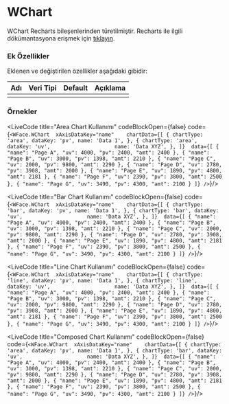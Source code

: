 
# WChart

WChart Recharts bileşenlerinden türetilmiştir.
Recharts ile ilgili dökümantasyona erişmek için [tıklayın](http://recharts.org/).

### Ek Özellikler

Eklenen ve değiştirilen özellikler aşağıdaki gibidir:

| Adı                 | Veri Tipi                                                     | Default | Açıklama                                        |
|:--------------------|:--------------------------------------------------------------|:--------|:------------------------------------------------|
|                     |                                                               |         |                                                 |


### Örnekler

<LiveCode title="Area Chart Kullanımı" codeBlockOpen={false} code={`
<WFace.WChart 
  xAxisDataKey="name"   
  chartData={[
    {
      chartType: 'area',
      dataKey: 'pv',
      name: 'Data 1',
    },
    {
      chartType: 'area',
      dataKey: 'uv',                    
      name: 'Data XYZ',
    },
  ]} 
  data={[
    {
      "name": "Page A",
      "uv": 4000,
      "pv": 2400,
      "amt": 2400
    },
    {
      "name": "Page B",
      "uv": 3000,
      "pv": 1398,
      "amt": 2210
    },
    {
      "name": "Page C",
      "uv": 2000,
      "pv": 9800,
      "amt": 2290
    },
    {
      "name": "Page D",
      "uv": 2780,
      "pv": 3908,
      "amt": 2000
    },
    {
      "name": "Page E",
      "uv": 1890,
      "pv": 4800,
      "amt": 2181
    },
    {
      "name": "Page F",
      "uv": 2390,
      "pv": 3800,
      "amt": 2500
    },
    {
      "name": "Page G",
      "uv": 3490,
      "pv": 4300,
      "amt": 2100
    }
  ]}
/>
`}/><br/>

<LiveCode title="Bar Chart Kullanımı" codeBlockOpen={false} code={`
<WFace.WChart 
  xAxisDataKey="name"   
  chartData={[
    {
      chartType: 'bar',
      dataKey: 'pv',
      name: 'Data 1',
    },
    {
      chartType: 'bar',
      dataKey: 'uv',                    
      name: 'Data XYZ',
    },
  ]} 
  data={[
    {
      "name": "Page A",
      "uv": 4000,
      "pv": 2400,
      "amt": 2400
    },
    {
      "name": "Page B",
      "uv": 3000,
      "pv": 1398,
      "amt": 2210
    },
    {
      "name": "Page C",
      "uv": 2000,
      "pv": 9800,
      "amt": 2290
    },
    {
      "name": "Page D",
      "uv": 2780,
      "pv": 3908,
      "amt": 2000
    },
    {
      "name": "Page E",
      "uv": 1890,
      "pv": 4800,
      "amt": 2181
    },
    {
      "name": "Page F",
      "uv": 2390,
      "pv": 3800,
      "amt": 2500
    },
    {
      "name": "Page G",
      "uv": 3490,
      "pv": 4300,
      "amt": 2100
    }
  ]}
/>
`}/><br/>

<LiveCode title="Line Chart Kullanımı" codeBlockOpen={false} code={`
<WFace.WChart 
  xAxisDataKey="name"   
  chartData={[
    {
      chartType: 'line',
      dataKey: 'pv',
      name: 'Data 1',
    },
    {
      chartType: 'line',
      dataKey: 'uv',                    
      name: 'Data XYZ',
    },
  ]} 
  data={[
    {
      "name": "Page A",
      "uv": 4000,
      "pv": 2400,
      "amt": 2400
    },
    {
      "name": "Page B",
      "uv": 3000,
      "pv": 1398,
      "amt": 2210
    },
    {
      "name": "Page C",
      "uv": 2000,
      "pv": 9800,
      "amt": 2290
    },
    {
      "name": "Page D",
      "uv": 2780,
      "pv": 3908,
      "amt": 2000
    },
    {
      "name": "Page E",
      "uv": 1890,
      "pv": 4800,
      "amt": 2181
    },
    {
      "name": "Page F",
      "uv": 2390,
      "pv": 3800,
      "amt": 2500
    },
    {
      "name": "Page G",
      "uv": 3490,
      "pv": 4300,
      "amt": 2100
    }
  ]}
/>
`}/><br/>

<LiveCode title="Composed Chart Kullanımı" codeBlockOpen={false} code={`
<WFace.WChart 
  xAxisDataKey="name"   
  chartData={[
    {
      chartType: 'area',
      dataKey: 'pv',
      name: 'Data 1',
    },
    {
      chartType: 'bar',
      dataKey: 'uv',                    
      name: 'Data XYZ',
    },
  ]} 
  data={[
    {
      "name": "Page A",
      "uv": 4000,
      "pv": 2400,
      "amt": 2400
    },
    {
      "name": "Page B",
      "uv": 3000,
      "pv": 1398,
      "amt": 2210
    },
    {
      "name": "Page C",
      "uv": 2000,
      "pv": 9800,
      "amt": 2290
    },
    {
      "name": "Page D",
      "uv": 2780,
      "pv": 3908,
      "amt": 2000
    },
    {
      "name": "Page E",
      "uv": 1890,
      "pv": 4800,
      "amt": 2181
    },
    {
      "name": "Page F",
      "uv": 2390,
      "pv": 3800,
      "amt": 2500
    },
    {
      "name": "Page G",
      "uv": 3490,
      "pv": 4300,
      "amt": 2100
    }
  ]}
/>
`}/><br/>